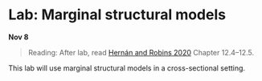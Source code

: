 
# Lab: Marginal structural models

**Nov 8**

> Reading: After lab, read [Hernán and Robins 2020](https://www.hsph.harvard.edu/miguel-hernan/causal-inference-book/) Chapter 12.4--12.5.

This lab will use marginal structural models in a cross-sectional setting.